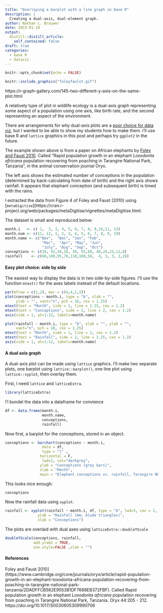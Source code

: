 ```yaml
---
title: "Overlaying a barplot with a line graph in base R"
description: |
  Creating a dual-axis, dual-element graph.
author: Nathan L. Brouwer
date: 2023-01-19
output:
  distill::distill_article:
    self_contained: false
draft: true
categories:
  - base R
  - dataviz
---
```



```r
knitr::opts_chunk$set(echo = FALSE)
```

```r
knitr::include_graphics("foleyfaulst.gif")
```

https://r-graph-gallery.com/145-two-different-y-axis-on-the-same-plot.html


A relatively type of plot in wildlife ecology is a dual-axis graph representing some aspect of a population using one axis, like birth rate, and the second representing an aspect of the environment.

There are arrangements for why dual-axis plots are a [poor choice for data viz](https://blog.datawrapper.de/dualaxis/), but I wanted to be able to show my students how to make them.  I'll use base R and `lattice` graphics in this post and perhaps try `ggplot2` in the future.


The example shown above is from a paper on African elephants by [Foley and Faust 2010](https://www.cambridge.org/core/journals/oryx/article/rapid-population-growth-in-an-elephant-loxodonta-africana-population-recovering-from-poaching-in-tarangire-national-park-tanzania/2DADFFCB562E9553B1DF7688EB372FBF). Called "Rapid population growth in an elephant *Loxodonta africana* population recovering from poaching in Tarangire National Park, Tanzania", in the animal conservation journal Oryx.

The left axis shows the estimated number of conceptions in the population (determined by back-calculating from date of birth) and the right axis shows rainfall.  It appears that elephant conception (and subsequent birth) is timed with the rains.

I extracted the data from Figure 4 of Foley and Faust (2010) using [`metaDigitise`](https://cran.r-project.org/web/packages/metaDigitise/vignettes/metaDigitise.html.

The dataset is small and reproduced below:

```r
month.i   <- c( 1,  2, 3, 4, 5, 6, 7, 8, 9,10,11, 12)
month.num <- c(11, 12, 1, 2, 3, 4, 5, 6, 7, 8, 9, 19)
month.name <- c("Nov",  "Dec", "Jan", "Feb",
                 "Mar",  "Apr", "May", "Jun",
                 "July", "Aug", "Sep", "Oct")
conceptions <- c(10, 42,34,18, 30, 55,68, 48,24,23,11,8)
rainfall    <- c(60,100,95,78,130,160,58,  4, 3, 3, 2,18)
```


#### Easy plot choice: side by side

The easiest way to display the data is in two side-by-side figures.  I'll use the function `mtext()` for the axes labels instead of the default locations. 


```r
par(mfrow = c(1,2), mar = c(4,4,1,2))
plot(conceptions ~ month.i, type = "b", xlab = "", 
     ylab = "", xaxt="n", pch = 16, cex = 1.25)
mtext(text = "Month", side = 1, line = 2.25, cex = 1.2)
mtext(text = "Conceptions", side = 2, line = 2, cex = 1.2)
axis(side = 1, at=1:12, labels=month.name)

plot(rainfall ~ month.i, type = "b", xlab = "", ylab = "", 
     xaxt="n", pch = 18, cex = 1.25)
mtext(text = "Month", side = 1, line = 2, cex = 1.2)
mtext(text = "Rainfall", side = 2, line = 2.25, cex = 1.2)
axis(side = 1, at=1:12, labels=month.name)
```
#### A dual axis graph

A dual-axis plot can be made using `lattice` graphics.  I'll make two separate plots, one barplot using `lattice::barplot()`, one line plot using `lattice::xyplot`, then overlay them.


First, I need `lattice` and `latticeExtra`.
```r
library(latticeExtra)
```

I'l bundel the data into a dataframe for convience
```r
df <- data.frame(month.i, 
                 month.name, 
                 conceptions, 
                 rainfall)

```

Now first, a barplot for the conceptions, stored in an object.

```r
conceptions <- barchart(conceptions ~ month.i, 
                 data = df, 
                 type = "l" , 
                horizontal = F,
                 lwd=2, col="darkgrey", 
                ylab = "Conceptions (grey bars)", 
                xlab = "Month", 
                main = "Elephant conceptions vs. rainfall, Tarangire NP Tanzania")

```

This looks nice enough:
```r
conceptions
```
Now the rainfall data using `xyplot`.
```r
rainfall <- xyplot(rainfall ~ month.i, df, type = "b", lwd=3, cex = 2, pch = 18, 
               ylab = "Rainfall (mm; blude triangles)",
               xlab = "Conceptions")
```


The plots are overlaid with dual axes using `latticeExtra::doubleYScale`

```r
doubleYScale(conceptions, rainfall, 
             add.ylab2 = TRUE,
             use.style=FALSE ,xlab = "")

```



#### References

Foley and Faust 2010](https://www.cambridge.org/core/journals/oryx/article/rapid-population-growth-in-an-elephant-loxodonta-africana-population-recovering-from-poaching-in-tarangire-national-park-tanzania/2DADFFCB562E9553B1DF7688EB372FBF). Called Rapid population growth in an elephant *Loxodonta africana* population recovering from poaching in Tarangire National Park, Tanzania.  Oryx 44:205 - 212.  https://doi.org/10.1017/S0030605309990706
